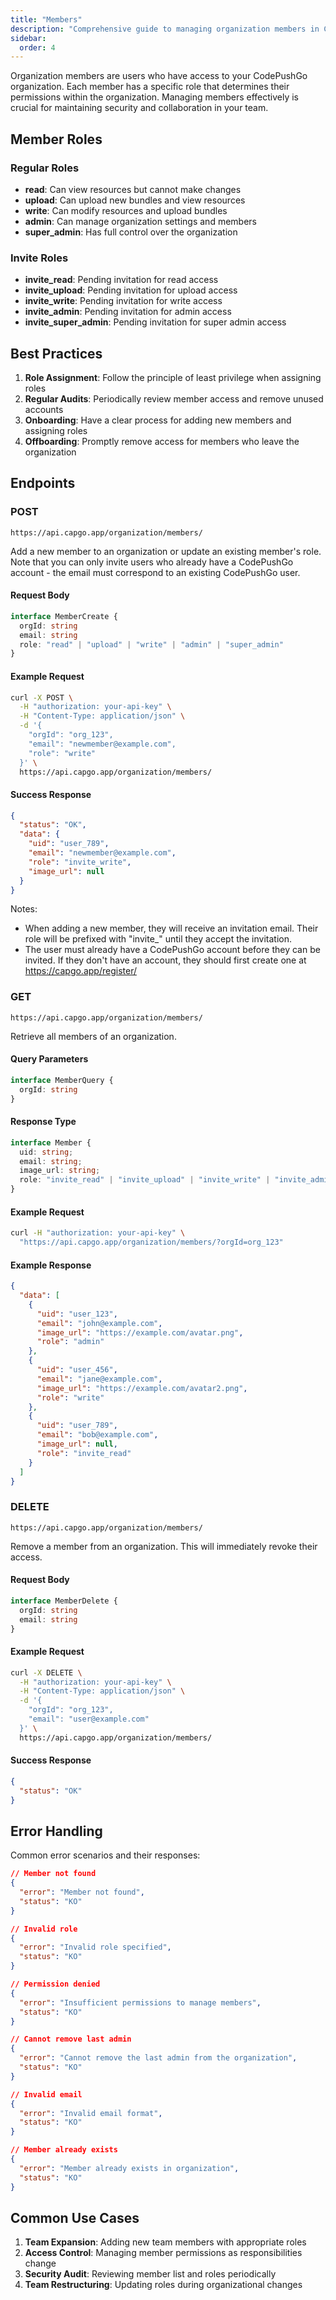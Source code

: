 ```yaml
---
title: "Members"
description: "Comprehensive guide to managing organization members in CodePushGo, covering roles, permissions, and best practices for security and collaboration."
sidebar:
  order: 4
---
```


Organization members are users who have access to your CodePushGo organization. Each member has a specific role that determines their permissions within the organization. Managing members effectively is crucial for maintaining security and collaboration in your team.

## Member Roles

### Regular Roles
- **read**: Can view resources but cannot make changes
- **upload**: Can upload new bundles and view resources
- **write**: Can modify resources and upload bundles
- **admin**: Can manage organization settings and members
- **super_admin**: Has full control over the organization

### Invite Roles
- **invite_read**: Pending invitation for read access
- **invite_upload**: Pending invitation for upload access
- **invite_write**: Pending invitation for write access
- **invite_admin**: Pending invitation for admin access
- **invite_super_admin**: Pending invitation for super admin access

## Best Practices

1. **Role Assignment**: Follow the principle of least privilege when assigning roles
2. **Regular Audits**: Periodically review member access and remove unused accounts
3. **Onboarding**: Have a clear process for adding new members and assigning roles
4. **Offboarding**: Promptly remove access for members who leave the organization

## Endpoints

### POST

`https://api.capgo.app/organization/members/`

Add a new member to an organization or update an existing member's role. Note that you can only invite users who already have a CodePushGo account - the email must correspond to an existing CodePushGo user.

#### Request Body

```typescript
interface MemberCreate {
  orgId: string
  email: string
  role: "read" | "upload" | "write" | "admin" | "super_admin"
}
```

#### Example Request

```bash
curl -X POST \
  -H "authorization: your-api-key" \
  -H "Content-Type: application/json" \
  -d '{
    "orgId": "org_123",
    "email": "newmember@example.com",
    "role": "write"
  }' \
  https://api.capgo.app/organization/members/
```

#### Success Response

```json
{
  "status": "OK",
  "data": {
    "uid": "user_789",
    "email": "newmember@example.com",
    "role": "invite_write",
    "image_url": null
  }
}
```

Notes: 
- When adding a new member, they will receive an invitation email. Their role will be prefixed with "invite_" until they accept the invitation.
- The user must already have a CodePushGo account before they can be invited. If they don't have an account, they should first create one at https://capgo.app/register/

### GET 

`https://api.capgo.app/organization/members/`

Retrieve all members of an organization.

#### Query Parameters

```typescript
interface MemberQuery {
  orgId: string
}
```

#### Response Type

```typescript
interface Member {
  uid: string;
  email: string;
  image_url: string;
  role: "invite_read" | "invite_upload" | "invite_write" | "invite_admin" | "invite_super_admin" | "read" | "upload" | "write" | "admin" | "super_admin";
}
```

#### Example Request

```bash
curl -H "authorization: your-api-key" \
  "https://api.capgo.app/organization/members/?orgId=org_123"
```

#### Example Response

```json
{
  "data": [
    {
      "uid": "user_123",
      "email": "john@example.com",
      "image_url": "https://example.com/avatar.png",
      "role": "admin"
    },
    {
      "uid": "user_456",
      "email": "jane@example.com",
      "image_url": "https://example.com/avatar2.png",
      "role": "write"
    },
    {
      "uid": "user_789",
      "email": "bob@example.com",
      "image_url": null,
      "role": "invite_read"
    }
  ]
}
```

### DELETE

`https://api.capgo.app/organization/members/`

Remove a member from an organization. This will immediately revoke their access.

#### Request Body

```typescript
interface MemberDelete {
  orgId: string
  email: string
}
```

#### Example Request

```bash
curl -X DELETE \
  -H "authorization: your-api-key" \
  -H "Content-Type: application/json" \
  -d '{
    "orgId": "org_123",
    "email": "user@example.com"
  }' \
  https://api.capgo.app/organization/members/
```

#### Success Response

```json
{
  "status": "OK"
}
```

## Error Handling

Common error scenarios and their responses:

```json
// Member not found
{
  "error": "Member not found",
  "status": "KO"
}

// Invalid role
{
  "error": "Invalid role specified",
  "status": "KO"
}

// Permission denied
{
  "error": "Insufficient permissions to manage members",
  "status": "KO"
}

// Cannot remove last admin
{
  "error": "Cannot remove the last admin from the organization",
  "status": "KO"
}

// Invalid email
{
  "error": "Invalid email format",
  "status": "KO"
}

// Member already exists
{
  "error": "Member already exists in organization",
  "status": "KO"
}
```

## Common Use Cases

1. **Team Expansion**: Adding new team members with appropriate roles
2. **Access Control**: Managing member permissions as responsibilities change
3. **Security Audit**: Reviewing member list and roles periodically
4. **Team Restructuring**: Updating roles during organizational changes
